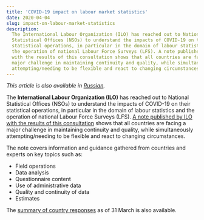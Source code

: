 ```yaml
---
title: 'COVID-19 impact on labour market statistics'
date: 2020-04-04
slug: impact-on-labour-market-statistics
description:
  The International Labour Organization (ILO) has reached out to National
  Statistical Offices (NSOs) to understand the impacts of COVID-19 on their
  statistical operations, in particular in the domain of labour statistics and
  the operation of national Labour Force Surveys (LFS). A note published by ILO
  with the results of this consultation shows that all countries are facing a
  major challenge in maintaining continuity and quality, while simultaneously
  attempting/needing to be flexible and react to changing circumstances.
---
```


_This article is also available in [Russian](./ru.pdf)._

The **International Labour Organization (ILO)** has reached out to National
Statistical Offices (NSOs) to understand the impacts of COVID-19 on their
statistical operations, in particular in the domain of labour statistics and the
operation of national Labour Force Surveys (LFS).
[A note published by ILO with the results of this consultation](https://ilostat.ilo.org/topics/covid-19/covid-19-impact-on-labour-market-statistics/)
shows that all countries are facing a major challenge in maintaining continuity
and quality, while simultaneously attempting/needing to be flexible and react to
changing circumstances.

The note covers information and guidance gathered from countries and experts on
key topics such as:

- Field operations
- Data analysis
- Questionnaire content
- Use of administrative data
- Quality and continuity of data
- Estimates

The
[summary of country responses](https://ilostat.ilo.org/topics/covid-19/covid-19-impact-on-labour-market-statistics/#elementor-toc__heading-anchor-9)
as of 31 March is also available.
